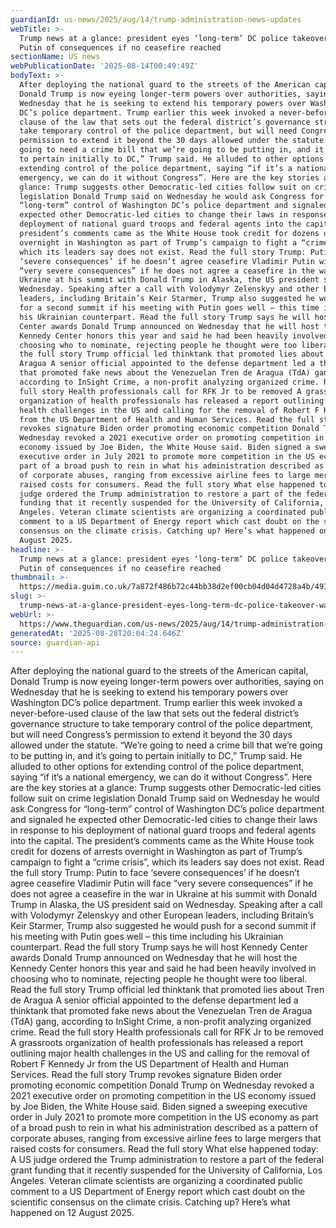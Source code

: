 ```yaml
---
guardianId: us-news/2025/aug/14/trump-administration-news-updates
webTitle: >-
  Trump news at a glance: president eyes ‘long-term’ DC police takeover; warns
  Putin of consequences if no ceasefire reached
sectionName: US news
webPublicationDate: '2025-08-14T00:49:49Z'
bodyText: >-
  After deploying the national guard to the streets of the American capital,
  Donald Trump is now eyeing longer-term powers over authorities, saying on
  Wednesday that he is seeking to extend his temporary powers over Washington
  DC’s police department. Trump earlier this week invoked a never-before-used
  clause of the law that sets out the federal district’s governance structure to
  take temporary control of the police department, but will need Congress’s
  permission to extend it beyond the 30 days allowed under the statute. “We’re
  going to need a crime bill that we’re going to be putting in, and it’s going
  to pertain initially to DC,” Trump said. He alluded to other options for
  extending control of the police department, saying “if it’s a national
  emergency, we can do it without Congress”. Here are the key stories at a
  glance: Trump suggests other Democratic-led cities follow suit on crime
  legislation Donald Trump said on Wednesday he would ask Congress for
  “long-term” control of Washington DC’s police department and signaled he
  expected other Democratic-led cities to change their laws in response to his
  deployment of national guard troops and federal agents into the capital. The
  president’s comments came as the White House took credit for dozens of arrests
  overnight in Washington as part of Trump’s campaign to fight a “crime crisis”,
  which its leaders say does not exist. Read the full story Trump: Putin to face
  ‘severe consequences’ if he doesn’t agree ceasefire Vladimir Putin will face
  “very severe consequences” if he does not agree a ceasefire in the war in
  Ukraine at his summit with Donald Trump in Alaska, the US president said on
  Wednesday. Speaking after a call with Volodymyr Zelenskyy and other European
  leaders, including Britain’s Keir Starmer, Trump also suggested he would push
  for a second summit if his meeting with Putin goes well – this time including
  his Ukrainian counterpart. Read the full story Trump says he will host Kennedy
  Center awards Donald Trump announced on Wednesday that he will host the
  Kennedy Center honors this year and said he had been heavily involved in
  choosing who to nominate, rejecting people he thought were too liberal. Read
  the full story Trump official led thinktank that promoted lies about Tren de
  Aragua A senior official appointed to the defense department led a thinktank
  that promoted fake news about the Venezuelan Tren de Aragua (TdA) gang,
  according to InSight Crime, a non-profit analyzing organized crime. Read the
  full story Health professionals call for RFK Jr to be removed A grassroots
  organization of health professionals has released a report outlining major
  health challenges in the US and calling for the removal of Robert F Kennedy Jr
  from the US Department of Health and Human Services. Read the full story Trump
  revokes signature Biden order promoting economic competition Donald Trump on
  Wednesday revoked a 2021 executive order on promoting competition in the US
  economy issued by Joe Biden, the White House said. Biden signed a sweeping
  executive order in July 2021 to promote more competition in the US economy as
  part of a broad push to rein in what his administration described as a pattern
  of corporate abuses, ranging from excessive airline fees to large mergers that
  raised costs for consumers. Read the full story What else happened today: A US
  judge ordered the Trump administration to restore a part of the federal grant
  funding that it recently suspended for the University of California, Los
  Angeles. Veteran climate scientists are organizing a coordinated public
  comment to a US Department of Energy report which cast doubt on the scientific
  consensus on the climate crisis. Catching up? Here’s what happened on 12
  August 2025.
headline: >-
  Trump news at a glance: president eyes ‘long-term’ DC police takeover; warns
  Putin of consequences if no ceasefire reached
thumbnail: >-
  https://media.guim.co.uk/7a872f486b72c44bb38d2ef00cb04d04d4728a4b/491_0_4164_3333/500.jpg
slug: >-
  trump-news-at-a-glance-president-eyes-long-term-dc-police-takeover-warns-putin-of-consequences-if-no-ceasefire-reached
webUrl: >-
  https://www.theguardian.com/us-news/2025/aug/14/trump-administration-news-updates
generatedAt: '2025-08-28T20:04:24.646Z'
source: guardian-api
---
```

After deploying the national guard to the streets of the American capital, Donald Trump is now eyeing longer-term powers over authorities, saying on Wednesday that he is seeking to extend his temporary powers over Washington DC’s police department. Trump earlier this week invoked a never-before-used clause of the law that sets out the federal district’s governance structure to take temporary control of the police department, but will need Congress’s permission to extend it beyond the 30 days allowed under the statute. “We’re going to need a crime bill that we’re going to be putting in, and it’s going to pertain initially to DC,” Trump said. He alluded to other options for extending control of the police department, saying “if it’s a national emergency, we can do it without Congress”. Here are the key stories at a glance: Trump suggests other Democratic-led cities follow suit on crime legislation Donald Trump said on Wednesday he would ask Congress for “long-term” control of Washington DC’s police department and signaled he expected other Democratic-led cities to change their laws in response to his deployment of national guard troops and federal agents into the capital. The president’s comments came as the White House took credit for dozens of arrests overnight in Washington as part of Trump’s campaign to fight a “crime crisis”, which its leaders say does not exist. Read the full story Trump: Putin to face ‘severe consequences’ if he doesn’t agree ceasefire Vladimir Putin will face “very severe consequences” if he does not agree a ceasefire in the war in Ukraine at his summit with Donald Trump in Alaska, the US president said on Wednesday. Speaking after a call with Volodymyr Zelenskyy and other European leaders, including Britain’s Keir Starmer, Trump also suggested he would push for a second summit if his meeting with Putin goes well – this time including his Ukrainian counterpart. Read the full story Trump says he will host Kennedy Center awards Donald Trump announced on Wednesday that he will host the Kennedy Center honors this year and said he had been heavily involved in choosing who to nominate, rejecting people he thought were too liberal. Read the full story Trump official led thinktank that promoted lies about Tren de Aragua A senior official appointed to the defense department led a thinktank that promoted fake news about the Venezuelan Tren de Aragua (TdA) gang, according to InSight Crime, a non-profit analyzing organized crime. Read the full story Health professionals call for RFK Jr to be removed A grassroots organization of health professionals has released a report outlining major health challenges in the US and calling for the removal of Robert F Kennedy Jr from the US Department of Health and Human Services. Read the full story Trump revokes signature Biden order promoting economic competition Donald Trump on Wednesday revoked a 2021 executive order on promoting competition in the US economy issued by Joe Biden, the White House said. Biden signed a sweeping executive order in July 2021 to promote more competition in the US economy as part of a broad push to rein in what his administration described as a pattern of corporate abuses, ranging from excessive airline fees to large mergers that raised costs for consumers. Read the full story What else happened today: A US judge ordered the Trump administration to restore a part of the federal grant funding that it recently suspended for the University of California, Los Angeles. Veteran climate scientists are organizing a coordinated public comment to a US Department of Energy report which cast doubt on the scientific consensus on the climate crisis. Catching up? Here’s what happened on 12 August 2025.
